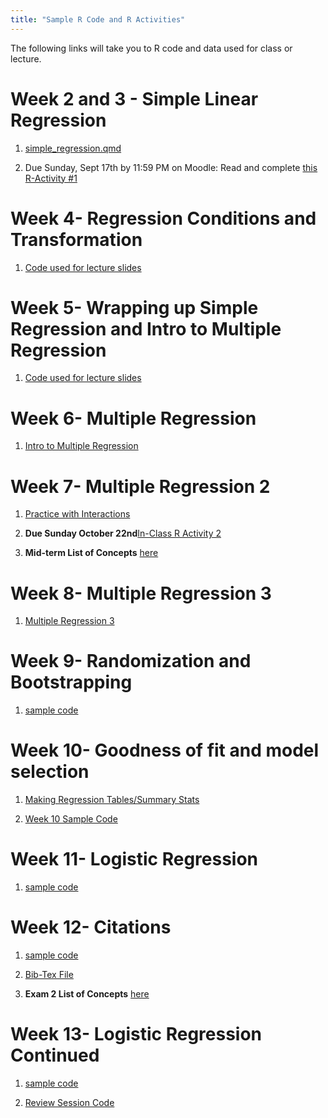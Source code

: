 ```yaml
---
title: "Sample R Code and R Activities"
---
```


The following links will take you to R code and data used for class or lecture.

# Week 2 and 3 - Simple Linear Regression

1.  [simple_regression.qmd](https://drive.google.com/file/d/1L1tNpKcMumnlCdxaUBUoFXYeBlrvw9u5/view?usp=sharing)

2.  Due Sunday, Sept 17th by 11:59 PM on Moodle: Read and complete [this R-Activity #1](inclass_r/activity_r.html)


# Week 4- Regression Conditions and Transformation

1. [Code used for lecture slides](https://drive.google.com/file/d/1OmCwmijAQ3dOvw2WSkGXmPZPnKzMBC41/view?usp=sharing)


# Week 5- Wrapping up Simple Regression and Intro to Multiple Regression

1. [Code used for lecture slides](https://drive.google.com/file/d/1XY5ELk_NqsEEKFHBUqr8KgcizcZ7mtl2/view?usp=sharing)

# Week 6- Multiple Regression
1. [Intro to Multiple Regression](https://drive.google.com/file/d/1YwTTmpd57JAfKSgLSOTDjOAPKPc_Blez/view?usp=sharing)

# Week 7- Multiple Regression 2

1. [Practice with Interactions](https://drive.google.com/file/d/1hTSz4Yj9fk7wOeD9yG7WRqbh3hjHZjJW/view?usp=sharing)

2. **Due Sunday October 22nd**[In-Class R Activity 2](inclass_r/in_class_r_2.html) 

3. **Mid-term List of Concepts** [here](lectures/Midterm_list_of_concepts.docx)


# Week 8- Multiple Regression 3
1. [Multiple Regression 3](https://drive.google.com/file/d/1lnrrq_evhbdccWDl3Tao7UulNqRTc1ZR/view?usp=sharing)

# Week 9- Randomization and Bootstrapping

1. [sample code](https://drive.google.com/file/d/1n2kaG21glbHVlGNG7F6oRJ0cfHR4wUVA/view?usp=sharing)


# Week 10- Goodness of fit and model selection

1. [Making Regression Tables/Summary Stats](https://drive.google.com/file/d/103v77qS8gIFSnCDYen7-IppLwImMnzu9/view?usp=sharing)


2. [Week 10 Sample Code](https://drive.google.com/file/d/1rW-EDuhCr9siKkQqITxMTpmXz9DMzIhg/view?usp=sharing)

# Week 11- Logistic Regression

1. [sample code](https://drive.google.com/file/d/1vATT0F2Tkk9QGYHH7igQt2hpdbUNRef6/view?usp=sharing)


# Week 12- Citations

1. [sample code](https://drive.google.com/file/d/1xPtd0e1C3azcED-v7L4YBGDUct57-pnp/view?usp=sharing) 

2. [Bib-Tex File](https://drive.google.com/file/d/1xQCrT8zeyaeCtx7prTSikkLRV1FiP6zg/view?usp=sharing)

3. **Exam 2 List of Concepts** [here](lectures/Exam2_concepts.docx)


# Week 13- Logistic Regression Continued

1. [sample code](https://drive.google.com/file/d/19uLJNk67WKFKunIG5vplobjmU5eDQZFo/view?usp=sharing)

2. [Review Session Code](https://drive.google.com/file/d/105osTEG06VwNM4R0y_JQdQZLK1wjfeso/view?usp=sharing)



